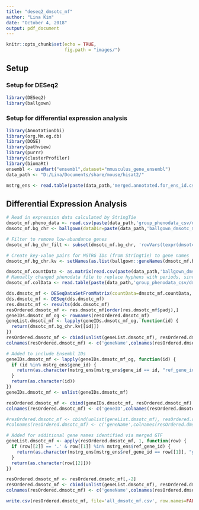 ---
title: "deseq2_dmsotc_mf"
author: "Lina Kim"
date: "October 4, 2018"
output: pdf_document
---

```{r setup, include=FALSE}
knitr::opts_chunk$set(echo = TRUE,
                      fig.path = "images/")
```

## Setup 

### Setup for DESeq2

```{r setup.deseq2}
library(DESeq2)
library(ballgown)
```

### Setup for differential expression analysis

```{r setup.deg, cache=TRUE}
library(AnnotationDbi)
library(org.Mm.eg.db)
library(DOSE)
library(pathview)
library(purrr)
library(clusterProfiler)
library(biomaRt)
ensembl <- useMart("ensembl",dataset="mmusculus_gene_ensembl")
data_path <- "D:/Lina/Documents/share/mouse/hisat2/"

mstrg_ens <- read.table(paste(data_path,'merged.annotated.for_ens_id.csv',sep=""), header=TRUE, sep=',')
```

## Differential Expression Analysis

```{r deseq2}
# Read in expression data calculated by StringTie
dmsotc_mf.pheno_data <- read.csv(paste(data_path,'group_phenodata_csv/dmsotc_mf_phenodata.csv',sep=""))
dmsotc_mf.bg_chr <- ballgown(dataDir=paste(data_path,'ballgown_dmsotc_mf',sep=""), samplePattern='D18', pData=dmsotc_mf.pheno_data)

# Filter to remove low-abundance genes
dmsotc_mf.bg_chr_filt <- subset(dmsotc_mf.bg_chr, 'rowVars(texpr(dmsotc_mf.bg_chr))>10', genomesubset=TRUE)

# Create key-value pairs for MSTRG IDs (from Stringtie) to gene names
dmsotc_mf.bg_chr.kv <- setNames(as.list(ballgown::geneNames(dmsotc_mf.bg_chr)),as.list(ballgown::geneIDs(dmsotc_mf.bg_chr)))

dmsotc_mf.countData <- as.matrix(read.csv(paste(data_path,'ballgown_dmsotc_mf/gene_count_matrix.csv',sep=""),row.names='gene_id'))
# Manually changed phenodata file to replace hyphens with periods, since read.csv did so above
dmsotc_mf.colData <- read.table(paste(data_path,'group_phenodata_csv/dmsotc_mf_phenodata_corrected.csv',sep=""), row.names=1, header=TRUE, sep=',')

dds.dmsotc_mf <- DESeqDataSetFromMatrix(countData=dmsotc_mf.countData, colData=dmsotc_mf.colData, design = ~ sex)
dds.dmsotc_mf <- DESeq(dds.dmsotc_mf)
res.dmsotc_mf <- results(dds.dmsotc_mf)
resOrdered.dmsotc_mf <- res.dmsotc_mf[order(res.dmsotc_mf$padj),]
geneIDs.dmsotc_mf_og <- rownames(resOrdered.dmsotc_mf)
geneList.dmsotc_mf <- lapply(geneIDs.dmsotc_mf_og, function(id) {
  return(dmsotc_mf.bg_chr.kv[[id]])
})
resOrdered.dmsotc_mf <- cbind(unlist(geneList.dmsotc_mf), resOrdered.dmsotc_mf)
colnames(resOrdered.dmsotc_mf) <- c('geneName',colnames(resOrdered.dmsotc_mf)[-1])

# Added to include Ensembl IDs
geneIDs.dmsotc_mf <- lapply(geneIDs.dmsotc_mf_og, function(id) {
  if (id %in% mstrg_ens$gene_id) {
    return(as.character(mstrg_ens[mstrg_ens$gene_id == id, "ref_gene_id"]))
  }
  return(as.character(id))
})
geneIDs.dmsotc_mf <- unlist(geneIDs.dmsotc_mf)

resOrdered.dmsotc_mf <- cbind(geneIDs.dmsotc_mf, resOrdered.dmsotc_mf)
colnames(resOrdered.dmsotc_mf) <- c('geneID',colnames(resOrdered.dmsotc_mf)[-1])

#resOrdered.dmsotc_mf <- cbind(unlist(geneList.dmsotc_mf), resOrdered.dmsotc_mf)
#colnames(resOrdered.dmsotc_mf) <- c('geneName',colnames(resOrdered.dmsotc_mf)[-1])

# Added for additional gene names identified via merged GTF
geneList.dmsotc_mf <- apply(resOrdered.dmsotc_mf, 1, function(row) {
  if (row[[2]] == '.' & row[[1]] %in% mstrg_ens$ref_gene_id) {
    return(as.character(mstrg_ens[mstrg_ens$ref_gene_id == row[[1]], "gene_name"]))
  }
  return(as.character(row[[2]]))
})

resOrdered.dmsotc_mf <- resOrdered.dmsotc_mf[,-2]
resOrdered.dmsotc_mf <- cbind(unlist(geneList.dmsotc_mf), resOrdered.dmsotc_mf)
colnames(resOrdered.dmsotc_mf) <- c('geneName',colnames(resOrdered.dmsotc_mf)[-1])

write.csv(resOrdered.dmsotc_mf, file='all_dmsotc_mf.csv', row.names=FALSE)
```
